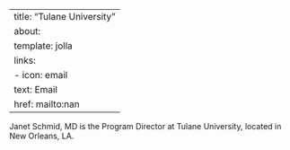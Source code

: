 
---
title: "Tulane University"
about:
  template: jolla
  links:
    - icon: email
      text: Email
      href: mailto:nan
---

Janet Schmid, MD is the Program Director at Tulane University, located in New Orleans, LA. 
